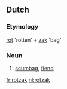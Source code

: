 ==Dutch==

===Etymology===
[[rot]] 'rotten' + [[zak]] 'bag'

===Noun===
{{nl-noun|g=g|rotzakken|rotzakje}} {{m}}

# [[scumbag]], [[fiend]]

[[fr:rotzak]]
[[nl:rotzak]]